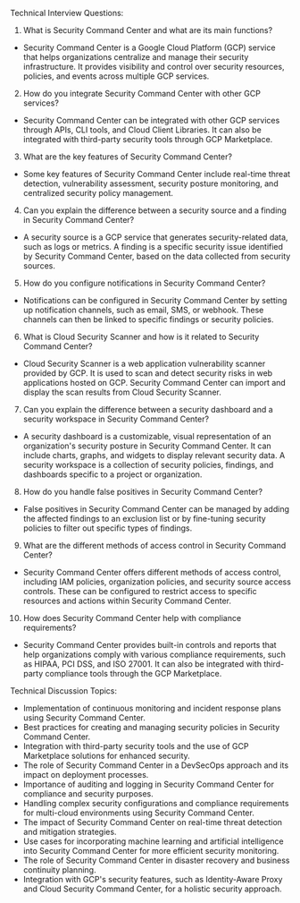 
Technical Interview Questions:

1. What is Security Command Center and what are its main functions?
- Security Command Center is a Google Cloud Platform (GCP) service that helps organizations centralize and manage their security infrastructure. It provides visibility and control over security resources, policies, and events across multiple GCP services.

2. How do you integrate Security Command Center with other GCP services?
- Security Command Center can be integrated with other GCP services through APIs, CLI tools, and Cloud Client Libraries. It can also be integrated with third-party security tools through GCP Marketplace.

3. What are the key features of Security Command Center?
- Some key features of Security Command Center include real-time threat detection, vulnerability assessment, security posture monitoring, and centralized security policy management.

4. Can you explain the difference between a security source and a finding in Security Command Center?
- A security source is a GCP service that generates security-related data, such as logs or metrics. A finding is a specific security issue identified by Security Command Center, based on the data collected from security sources.

5. How do you configure notifications in Security Command Center?
- Notifications can be configured in Security Command Center by setting up notification channels, such as email, SMS, or webhook. These channels can then be linked to specific findings or security policies.

6. What is Cloud Security Scanner and how is it related to Security Command Center?
- Cloud Security Scanner is a web application vulnerability scanner provided by GCP. It is used to scan and detect security risks in web applications hosted on GCP. Security Command Center can import and display the scan results from Cloud Security Scanner.

7. Can you explain the difference between a security dashboard and a security workspace in Security Command Center?
- A security dashboard is a customizable, visual representation of an organization's security posture in Security Command Center. It can include charts, graphs, and widgets to display relevant security data. A security workspace is a collection of security policies, findings, and dashboards specific to a project or organization.

8. How do you handle false positives in Security Command Center?
- False positives in Security Command Center can be managed by adding the affected findings to an exclusion list or by fine-tuning security policies to filter out specific types of findings.

9. What are the different methods of access control in Security Command Center?
- Security Command Center offers different methods of access control, including IAM policies, organization policies, and security source access controls. These can be configured to restrict access to specific resources and actions within Security Command Center.

10. How does Security Command Center help with compliance requirements?
- Security Command Center provides built-in controls and reports that help organizations comply with various compliance requirements, such as HIPAA, PCI DSS, and ISO 27001. It can also be integrated with third-party compliance tools through the GCP Marketplace.


Technical Discussion Topics:

- Implementation of continuous monitoring and incident response plans using Security Command Center.
- Best practices for creating and managing security policies in Security Command Center.
- Integration with third-party security tools and the use of GCP Marketplace solutions for enhanced security.
- The role of Security Command Center in a DevSecOps approach and its impact on deployment processes.
- Importance of auditing and logging in Security Command Center for compliance and security purposes.
- Handling complex security configurations and compliance requirements for multi-cloud environments using Security Command Center.
- The impact of Security Command Center on real-time threat detection and mitigation strategies.
- Use cases for incorporating machine learning and artificial intelligence into Security Command Center for more efficient security monitoring.
- The role of Security Command Center in disaster recovery and business continuity planning.
- Integration with GCP's security features, such as Identity-Aware Proxy and Cloud Security Command Center, for a holistic security approach.